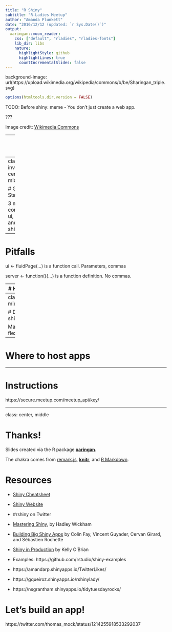 ```yaml
---
title: "R Shiny"
subtitle: "R-Ladies Meetup"
author: "Amanda Plunkett"
date: "2016/12/12 (updated: `r Sys.Date()`)"
output:
  xaringan::moon_reader:
    css: ["default", "rladies", "rladies-fonts"]
    lib_dir: libs
    nature:
      highlightStyle: github
      highlightLines: true
      countIncrementalSlides: false
---
```


background-image: url(https://upload.wikimedia.org/wikipedia/commons/b/be/Sharingan_triple.svg)

```r
options(htmltools.dir.version = FALSE)
```

TODO: Before shiny: meme - You don't just create a web app.

???

Image credit: [Wikimedia Commons](https://commons.wikimedia.org/wiki/File:Sharingan_triple.svg)

---
class: center, middle

# xaringan

### /ʃaː.'riŋ.ɡan/

Show some examples.

---
class: inverse, center, middle

# Get Started

3 major components: ui, server, and shinyApp

---
# Pitfalls

ui <- fluidPage(...) is a function call. Parameters, commas

server <- function(){...} is a function definition. No commas.


---
# Hello World


---
class: center, middle

# Do I need shiny?

Maybe not. flexdashboard

---

# Where to host apps


---

# Instructions

https://secure.meetup.com/meetup_api/key/




---
class: center, middle

# Thanks!

Slides created via the R package [**xaringan**](https://github.com/yihui/xaringan).

The chakra comes from [remark.js](https://remarkjs.com), [**knitr**](http://yihui.name/knitr), and [R Markdown](https://rmarkdown.rstudio.com).


# Resources

* [Shiny Cheatsheet](http://shiny.rstudio.com/articles/cheatsheet.html)
* [Shiny Website](https://shiny.rstudio.com/)
* #rshiny on Twitter
* [Mastering Shiny](https://mastering-shiny.org/), by Hadley Wickham
* [Building Big Shiny Apps](https://thinkr-open.github.io/building-shiny-apps-workflow/) by Colin Fay, Vincent Guyader, Cervan Girard, and Sébastien Rochette
* [Shiny in Production](https://kellobri.github.io/shiny-prod-book/index.html) by Kelly O'Brian

* Examples: https://github.com/rstudio/shiny-examples
* https://amandarp.shinyapps.io/TwitterLikes/
* https://gqueiroz.shinyapps.io/rshinylady/
* https://nsgrantham.shinyapps.io/tidytuesdayrocks/ 

# Let's build an app!

https://twitter.com/thomas_mock/status/1214255918533292037
